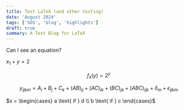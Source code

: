 ```yaml
---
title: Test LaTeX (and other testing)
date: 'August 2024'
tags: ['SDS', 'blog', 'highlights']
draft: true
summary: A Test Blog for LaTeX
---
```


Can I see an equation?

$x_1+y=2$

$$f_x(y) = 2^y$$

$$y_{ijkm}=A_{i}+B_{j}+C_{k}+(AB)_{ij}+(AC)_{ik}+(BC)_{jk}+(ABC)_{ijk}+\delta_{m}+\epsilon_{ijkm}$$

$x = \begin{cases}  
    a \text{ if } d \\ 
    b \text{ if } c 
\end{cases}$

